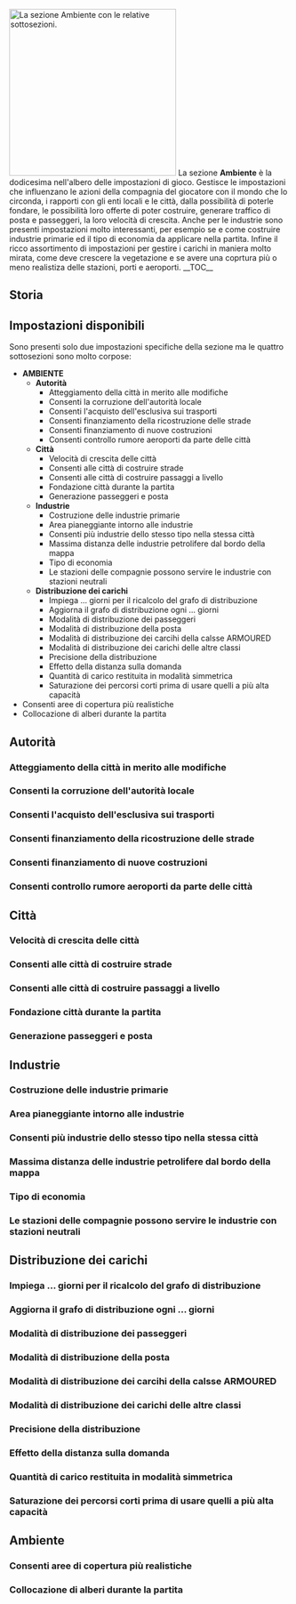 {{it/Manuale/Menu}}
{{it/Manuale/Settaggi/MenuImp}}
[[File:it/Manuale/Impostazioni ambiente.png|thumb|300px|right|La sezione ''Ambiente'' con le relative sottosezioni.]]
La sezione '''Ambiente''' è la dodicesima nell'albero delle impostazioni di gioco. Gestisce le impostazioni che influenzano le azioni della compagnia del giocatore con il mondo che lo circonda, i rapporti con gli enti locali e le città, dalla possibilità di poterle fondare, le possibilità loro offerte di poter costruire, generare traffico di posta e passeggeri, la loro velocità di crescita. Anche per le industrie sono presenti impostazioni molto interessanti, per esempio se e come costruire industrie primarie ed il tipo di economia da applicare nella partita. Infine il ricco assortimento di impostazioni per gestire i carichi in maniera molto mirata, come deve crescere la vegetazione e se avere una coprtura più o meno realistiza delle stazioni, porti e aeroporti.
__TOC__
==Storia==
==Impostazioni disponibili==
Sono presenti solo due impostazioni specifiche della sezione ma le quattro sottosezioni sono molto corpose:
*'''AMBIENTE'''
**'''Autorità'''
***Atteggiamento della città in merito alle modifiche
***Consenti la corruzione dell'autorità locale
***Consenti l'acquisto dell'esclusiva sui trasporti
***Consenti finanziamento della ricostruzione delle strade
***Consenti finanziamento di nuove costruzioni
***Consenti controllo rumore aeroporti da parte delle città
**'''Città'''
***Velocità di crescita delle città
***Consenti alle città di costruire strade
***Consenti alle città di costruire passaggi a livello
***Fondazione città durante la partita
***Generazione passeggeri e posta
**'''Industrie'''
***Costruzione delle industrie primarie
***Area pianeggiante intorno alle industrie
***Consenti più industrie dello stesso tipo nella stessa città
***Massima distanza delle industrie petrolifere dal bordo della mappa
***Tipo di economia
***Le stazioni delle compagnie possono servire le industrie con stazioni neutrali
**'''Distribuzione dei carichi'''
***Impiega ... giorni per il ricalcolo del grafo di distribuzione
***Aggiorna il grafo di distribuzione ogni ... giorni
***Modalità di distribuzione dei passeggeri
***Modalità di distribuzione della posta
***Modalità di distribuzione dei carcihi della calsse ARMOURED
***Modalità di distribuzione dei carichi delle altre classi
***Precisione della distribuzione
***Effetto della distanza sulla domanda
***Quantità di carico restituita in modalità simmetrica
***Saturazione dei percorsi corti prima di usare quelli a più alta capacità
*Consenti aree di copertura più realistiche
*Collocazione di alberi durante la partita

==Autorità==
===Atteggiamento della città in merito alle modifiche===
===Consenti la corruzione dell'autorità locale===
===Consenti l'acquisto dell'esclusiva sui trasporti===
===Consenti finanziamento della ricostruzione delle strade===
===Consenti finanziamento di nuove costruzioni===
===Consenti controllo rumore aeroporti da parte delle città===

==Città==
===Velocità di crescita delle città===
===Consenti alle città di costruire strade===
===Consenti alle città di costruire passaggi a livello===
===Fondazione città durante la partita===
===Generazione passeggeri e posta===

==Industrie==
===Costruzione delle industrie primarie===
===Area pianeggiante intorno alle industrie===
===Consenti più industrie dello stesso tipo nella stessa città===
===Massima distanza delle industrie petrolifere dal bordo della mappa===

===Tipo di economia===
===Le stazioni delle compagnie possono servire le industrie con stazioni neutrali===
==Distribuzione dei carichi==
===Impiega ... giorni per il ricalcolo del grafo di distribuzione===
===Aggiorna il grafo di distribuzione ogni ... giorni===
===Modalità di distribuzione dei passeggeri===
===Modalità di distribuzione della posta===
===Modalità di distribuzione dei carcihi della calsse ARMOURED===
===Modalità di distribuzione dei carichi delle altre classi===
===Precisione della distribuzione===
===Effetto della distanza sulla domanda===
===Quantità di carico restituita in modalità simmetrica===
===Saturazione dei percorsi corti prima di usare quelli a più alta capacità===

==Ambiente==
===Consenti aree di copertura più realistiche===
===Collocazione di alberi durante la partita===
















